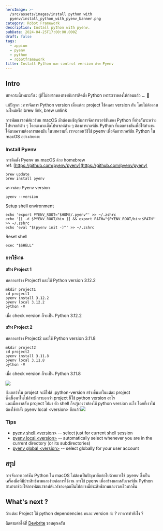 ```yaml
---
heroImage: >-
  /src/assets/images/install python with
  pyenv/install_python_with_pyenv_banner.png
category: Robot Framework
description: Install python with pyenv.
pubDate: 2024-04-25T17:00:00.000Z
draft: false
tags:
  - appium
  - pyenv
  - python
  - robotframework
title: Install Python และ control version ด้วย Pyenv
---
```


## Intro

บทความนี้เหมาะกับ : ผู้ที่ไม่อยากหลงทางกับการติดตั้ง Python เพราะเราหลงให้ก่อนแล้ว ... 🤣

แก้ปัญหา : การจัดการ Python version เมื่อแต่ละ project ใช้คนละ version กัน โดยไม่ต้องลบลงใหม่หรือ brew link, brew unlink

การพัฒนาซอฟต์แวร์บน macOS มักต้องเผชิญกับการจัดการเวอร์ชันของ Python ที่ต่างกันระหว่างโปรเจกต์ต่าง ๆ โดยเฉพาะเมื่อโปรเจกต์ต่าง ๆ ต้องการเวอร์ชัน Python ที่แตกต่างกันเพื่อให้ทำงานได้ตามความต้องการของมัน ในบทความนี้ เราจะสอนวิธีใช้ pyenv เพื่อจัดการเวอร์ชัน Python ใน macOS อย่างง่ายดาย

### Install Pyenv

การติดตั้ง Pyenv บน macOS ด้วย homebrew \
ref: [https://github.com/pyenv/pyenv](https://github.com/pyenv/pyenv)

```shell
brew update
brew install pyenv
```

ตรวจสอบ Pyenv version

```shell
pyenv --version
```

Setup shell environment

```shell
echo 'export PYENV_ROOT="$HOME/.pyenv"' >> ~/.zshrc
echo '[[ -d $PYENV_ROOT/bin ]] && export PATH="$PYENV_ROOT/bin:$PATH"' >> ~/.zshrc
echo 'eval "$(pyenv init -)"' >> ~/.zshrc
```

Reset shell

```shell
exec "$SHELL"
```

### การใช้งาน

#### สร้าง Project 1

ทดลองสร้าง Project1 และใช้ Python version 3.12.2

```shell
mkdir project1
cd project1
pyenv install 3.12.2
pyenv local 3.12.2
python -V
```

เมื่อ check version ก็จะเป็น Python 3.12.2

#### สร้าง Project 2

ทดลองสร้าง Project2 และใช้ Python version 3.11.8

```shell
mkdir project2
cd project2
pyenv install 3.11.8
pyenv local 3.11.8
python -V
```

เมื่อ check version ก็จะเป็น Python 3.11.8

![](</src/assets/images/install python with pyenv/install_python_with_pyenv_1.png>)

สังเกตว่าใน project จะมีไฟล์ .python-version สร้างขึ้นมาในแต่ละ project\
ซึ่งเนื้อหาในไฟล์จะมีการบอกว่า project นี้ใช้ python version อะไร\
และเมื่อเราสลับ project ไปมา ตัว shell ก็จะรู้เองว่าต้องใช้ python version อะไร โดยที่เราไม่ต้องใช้คำสั่ง pyenv local \<version> อีกแล้ว![](</src/assets/images/install python with pyenv/install_python_with_pyenv_2.png>)

### Tips

- [pyenv shell \<version>](https://github.com/pyenv/pyenv/blob/master/COMMANDS.md#pyenv-shell) -- select just for current shell session
- [pyenv local \<version>](https://github.com/pyenv/pyenv/blob/master/COMMANDS.md#pyenv-local) -- automatically select whenever you are in the current directory (or its subdirectories)
- [pyenv global \<version>](https://github.com/pyenv/pyenv/blob/master/COMMANDS.md#pyenv-shell) -- select globally for your user account

## สรุป

การจัดการเวอร์ชัน Python ใน macOS ไม่ต้องเป็นปัญหาอีกต่อไปด้วยการใช้ pyenv ซึ่งเป็นเครื่องมือที่มีประสิทธิภาพและง่ายต่อการใช้งาน การใช้ pyenv เพื่อสร้างและสลับเวอร์ชัน Python สามารถช่วยให้การพัฒนาซอฟต์แวร์ของคุณเป็นไปอย่างมีประสิทธิภาพและรวดเร็วมากขึ้น

## What's next ?

ถ้าแต่ละ Project ใช้ python dependencies คนละ version ล่ะ ? เราควรทำยังไง ?

ติดตามต่อได้ที่ [Devbrite](https://www.facebook.com/profile.php?id=61555783228537) ขอบคุณครับ
